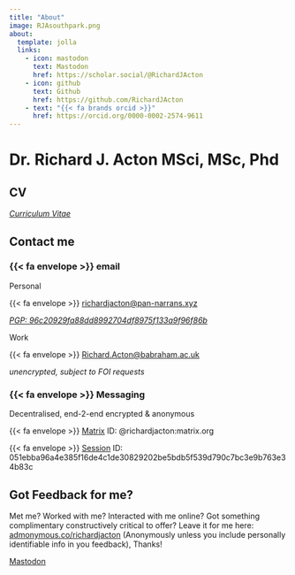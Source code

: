 ```yaml
---
title: "About"
image: RJAsouthpark.png
about:
  template: jolla
  links:
    - icon: mastodon
      text: Mastodon
      href: https://scholar.social/@RichardJActon
    - icon: github
      text: Github
      href: https://github.com/RichardJActon
    - text: "{{< fa brands orcid >}}"
      href: https://orcid.org/0000-0002-2574-9611
---
```


# Dr. Richard J. Acton MSci, MSc, Phd

## CV

[*Curriculum Vitae*](https://richardjacton.github.io/CV/RichardJActon_CV.html)

## Contact me

### {{< fa envelope >}} email 

Personal

{{< fa envelope >}} [richardjacton\@pan-narrans.xyz](mailto:richardjacton@pan-narrans.xyz)

[*PGP: 96c20929fa88dd8992704df8975f133a9f96f86b*](https://raw.githubusercontent.com/RichardJActon/keys/master/publickey.richardjacton%40pm.me-96c20929fa88dd8992704df8975f133a9f96f86b.asc)

Work

{{< fa envelope >}} [Richard.Acton\@babraham.ac.uk](mailto:richardjacton@pan-narrans.xyz)

*unencrypted, subject to FOI requests*

### {{< fa envelope >}} Messaging

Decentralised, end-2-end encrypted & anonymous


{{< fa envelope >}} [Matrix](https://matrix.org/) ID: @richardjacton:matrix.org


{{< fa envelope >}} [Session](https://getsession.org/) ID: 051ebba96a4e385f16de4c1de30829202be5bdb5f539d790c7bc3e9b763e34b83c


## Got Feedback for me?

Met me? Worked with me? Interacted with me online? Got something complimentary constructively critical to offer? Leave it for me here: [admonymous.co/richardjacton](https://www.admonymous.co/richardjacton) (Anonymously unless you include personally identifiable info in you feedback), Thanks!


<a rel="me" href="https://scholar.social/@RichardJActon">Mastodon</a>


